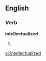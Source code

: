 ==English==

===Verb===
'''intellectualized'''

# {{past of|[[intellectualize]]}}

[[vi:intellectualized]]